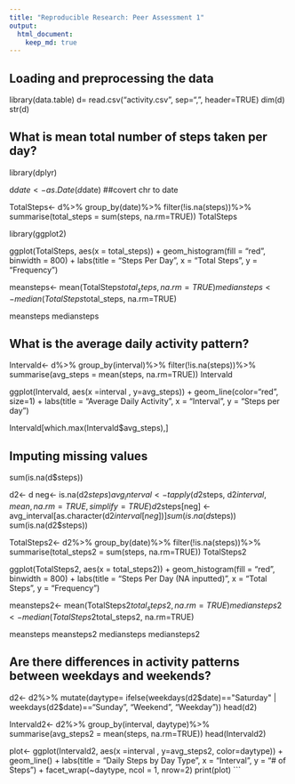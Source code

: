 ```yaml
---
title: "Reproducible Research: Peer Assessment 1"
output: 
  html_document:
    keep_md: true
---
```



## Loading and preprocessing the data
library(data.table)
d= read.csv("activity.csv", sep=",", header=TRUE) 
dim(d)
str(d)


## What is mean total number of steps taken per day?


library(dplyr)

d$date<- as.Date(d$date)  ##covert chr to date


TotalSteps<- d%>%
  group_by(date)%>%
        filter(!is.na(steps))%>%
        summarise(total_steps = sum(steps, na.rm=TRUE))
TotalSteps

library(ggplot2)

ggplot(TotalSteps, aes(x = total_steps)) +
        geom_histogram(fill = "red", binwidth = 800) +
        labs(title = "Steps Per Day", x = "Total Steps", y = "Frequency")


meansteps<- mean(TotalSteps$total_steps, na.rm=TRUE)
mediansteps<- median(TotalSteps$total_steps, na.rm=TRUE)

meansteps
mediansteps

## What is the average daily activity pattern?

Intervald<- d%>%
        group_by(interval)%>%
        filter(!is.na(steps))%>%
        summarise(avg_steps = mean(steps, na.rm=TRUE))
Intervald

ggplot(Intervald, aes(x =interval , y=avg_steps)) +
        geom_line(color="red", size=1) +
        labs(title = "Average Daily Activity", x = "Interval", y = "Steps per day")
        
Intervald[which.max(Intervald$avg_steps),]


## Imputing missing values
sum(is.na(d$steps))

d2<- d
neg<- is.na(d2$steps)
avg_interval<- tapply(d2$steps, d2$interval, mean, na.rm=TRUE, simplify = TRUE)
d2$steps[neg] <- avg_interval[as.character(d2$interval[neg])]
sum(is.na(d$steps))
sum(is.na(d2$steps))

TotalSteps2<- d2%>%
  group_by(date)%>%
        filter(!is.na(steps))%>%
        summarise(total_steps2 = sum(steps, na.rm=TRUE))
TotalSteps2

ggplot(TotalSteps2, aes(x = total_steps2)) +
        geom_histogram(fill = "red", binwidth = 800) +
        labs(title = "Steps Per Day (NA inputted)", x = "Total Steps", y = "Frequency")

meansteps2<- mean(TotalSteps2$total_steps2, na.rm=TRUE)
mediansteps2<- median(TotalSteps2$total_steps2, na.rm=TRUE)

meansteps
meansteps2
mediansteps
mediansteps2


## Are there differences in activity patterns between weekdays and weekends?

d2<- d2%>%
        mutate(daytype= ifelse(weekdays(d2$date)=="Saturday" | weekdays(d2$date)=="Sunday", "Weekend", "Weekday"))
head(d2)

Intervald2<- d2%>%
        group_by(interval, daytype)%>%
        summarise(avg_steps2 = mean(steps, na.rm=TRUE))
head(Intervald2)

plot<- ggplot(Intervald2, aes(x =interval , y=avg_steps2, color=daytype)) +
       geom_line() +
       labs(title = "Daily Steps by Day Type", x = "Interval", y = "# of Steps") +
       facet_wrap(~daytype, ncol = 1, nrow=2)
print(plot)
```
